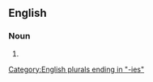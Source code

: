 ==English==

===Noun===
{{head|en|noun plural form}}

# {{plural of|cocky|lang=en}}

[[Category:English plurals ending in "-ies"]]